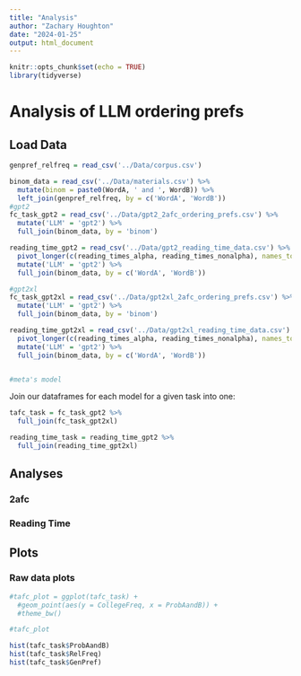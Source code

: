 ```yaml
---
title: "Analysis"
author: "Zachary Houghton"
date: "2024-01-25"
output: html_document
---
```


```r
knitr::opts_chunk$set(echo = TRUE)
library(tidyverse)
```

# Analysis of LLM ordering prefs

## Load Data

<!--# to-do: get gen-prefs -->

```r
genpref_relfreq = read_csv('../Data/corpus.csv')

binom_data = read_csv('../Data/materials.csv') %>%
  mutate(binom = paste0(WordA, ' and ', WordB)) %>%
  left_join(genpref_relfreq, by = c('WordA', 'WordB'))
#gpt2
fc_task_gpt2 = read_csv('../Data/gpt2_2afc_ordering_prefs.csv') %>%
  mutate('LLM' = 'gpt2') %>%
  full_join(binom_data, by = 'binom')

reading_time_gpt2 = read_csv('../Data/gpt2_reading_time_data.csv') %>%
  pivot_longer(c(reading_times_alpha, reading_times_nonalpha), names_to = 'condition', values_to = 'reading_times') %>%
  mutate('LLM' = 'gpt2') %>%
  full_join(binom_data, by = c('WordA', 'WordB'))

#gpt2xl
fc_task_gpt2xl = read_csv('../Data/gpt2xl_2afc_ordering_prefs.csv') %>%
  mutate('LLM' = 'gpt2') %>%
  full_join(binom_data, by = 'binom')

reading_time_gpt2xl = read_csv('../Data/gpt2xl_reading_time_data.csv') %>%
  pivot_longer(c(reading_times_alpha, reading_times_nonalpha), names_to = 'condition', values_to = 'reading_times') %>%
  mutate('LLM' = 'gpt2') %>%
  full_join(binom_data, by = c('WordA', 'WordB'))


#meta's model
```

Join our dataframes for each model for a given task into one:

```r
tafc_task = fc_task_gpt2 %>%
  full_join(fc_task_gpt2xl)

reading_time_task = reading_time_gpt2 %>%
  full_join(reading_time_gpt2xl)
```

## Analyses

### 2afc

### Reading Time

## Plots

### Raw data plots

```r
#tafc_plot = ggplot(tafc_task) +
  #geom_point(aes(y = CollegeFreq, x = ProbAandB)) +
  #theme_bw()

#tafc_plot

hist(tafc_task$ProbAandB)
hist(tafc_task$RelFreq)
hist(tafc_task$GenPref)
```
